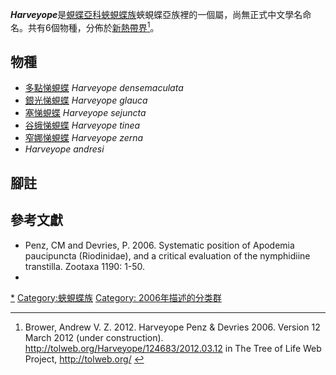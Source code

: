 {{noteTA
|G1=Butterfly
}}
{{Italic title}}
{{Automatic Taxobox
| taxon = Harveyope
| authority = Penz & Devries, 2006
| type_species = [[窄娜悌蜆蝶|窄娜悌蜆蝶]]<br />''Lemonias zerna''
| type_species_authority = Hewitson, 1872
| subdivision_ranks = 物種
| subdivision = 共6種，詳閱正文。
| synonyms =
}}

'''''Harveyope'''''是[[蜆蝶亞科|蜆蝶亞科]][[蛺蜆蝶族|蛺蜆蝶族]]蛺蜆蝶亞族裡的一個屬，尚無正式中文學名命名。共有6個物種，分佈於[[新熱帶界|新熱帶界]]<ref>Brower, Andrew V. Z. 2012. Harveyope Penz & Devries 2006. Version 12 March 2012 (under construction). http://tolweb.org/Harveyope/124683/2012.03.12 {{Wayback|url=http://tolweb.org/Harveyope/124683/2012.03.12 |date=20160702095512 }} in The Tree of Life Web Project, http://tolweb.org/ {{Wayback|url=http://tolweb.org/ |date=20110515100516 }} {{en}}</ref>。

== 物種 ==
* [[多點悌蜆蝶|多點悌蜆蝶]] ''Harveyope densemaculata''
* [[銀光悌蜆蝶|銀光悌蜆蝶]] ''Harveyope glauca''
* [[塞悌蜆蝶|塞悌蜆蝶]] ''Harveyope sejuncta''
* [[谷蛾悌蜆蝶|谷蛾悌蜆蝶]] ''Harveyope tinea''
* [[窄娜悌蜆蝶|窄娜悌蜆蝶]] ''Harveyope zerna''
* ''Harveyope andresi''

== 腳註 ==
{{reflist}}

== 參考文獻 ==
{{Commons category| Harveyope}}
* Penz, CM and Devries, P. 2006. Systematic position of Apodemia paucipuncta (Riodinidae), and a critical evaluation of the nymphidiine transtilla. Zootaxa 1190: 1-50.
* {{Cite book | author = 寿建新 周尧 李宇飞 | title = 世界蝴蝶分類名錄 | location = 中國 | publisher = 陝西科學技術出版社 | date = 2006-04-01 | ISBN = 9787536936768 | language= zh-hans }}

{{蜆蝶亞科}}
{{taxonbar}}
[[Category:Harveyope|*]]
[[Category:蛺蜆蝶族|Category:蛺蜆蝶族]]
[[Category:_2006年描述的分类群|Category: 2006年描述的分类群]]